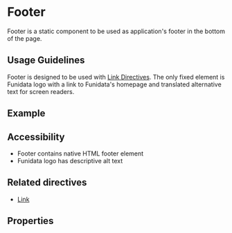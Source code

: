 
<Meta title="Components/Footer" />

# Footer

Footer is a static component to be used as application's footer in the bottom of the page.

## Usage Guidelines

Footer is designed to be used with [Link Directives](/docs/directives-link--documentation).
The only fixed element is Funidata logo with a link to Funidata's homepage and translated alternative text for screen readers.

## Example

<Canvas of={FooterComponentStories.Example} />

## Accessibility

- Footer contains native HTML footer element
- Funidata logo has descriptive alt text

## Related directives

- [Link](/docs/directives-link--documentation)

## Properties

<ArgTypes of={FooterComponent} />
